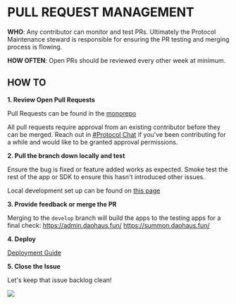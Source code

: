 # PULL REQUEST MANAGEMENT

**WHO**: Any contributor can monitor and test PRs. Ultimately the Protocol Maintenance steward is responsible for ensuring the PR testing and merging process is flowing.

**HOW OFTEN**: Open PRs should be reviewed every other week at minimum.

## HOW TO

**1. Review Open Pull Requests**

Pull Requests can be found in the [monorepo](https://github.com/HausDAO/monorepo/pulls)

All pull requests require approval from an existing contributor before they can be merged. Reach out in [#Protocol Chat](https://discord.com/channels/709210493549674598/1082764707141795960) if you've been contributing for a while and would like to be granted approval permissions.

**2. Pull the branch down locally and test**

Ensure the bug is fixed or feature added works as expected. Smoke test the rest of the app or SDK to ensure this hasn't introduced other issues.

Local development set up can be found on [this page](https://docs.daohaus.club/contributing)

**3. Provide feedback or merge the PR**

Merging to the `develop` branch will build the apps to the testing apps for a final check:
https://admin.daohaus.fun/
https://summon.daohaus.fun/

**4. Deploy**

[Deployment Guide](/contributing/apps/deploying)

**5. Close the Issue**

Let's keep that issue backlog clean!

![](https://i.giphy.com/media/v1.Y2lkPTc5MGI3NjExcnAzenMxc25lMW5uZnp5aGQ0YmlwMHR3YWU4Z2FjeWFwdDdtYzZuZCZlcD12MV9pbnRlcm5hbF9naWZfYnlfaWQmY3Q9Zw/RNeqHROsUPJg4/giphy.gif)

